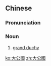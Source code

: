 ==Chinese==
{{zh-forms|s=大公国|type=21}}

===Pronunciation===
{{zh-pron
|m=dàgōngguó
|c=daai6 gung1 gwok3
|cat=n
}}

===Noun===
{{zh-noun}}

# [[grand duchy]]

[[ko:大公國]]
[[zh:大公國]]
